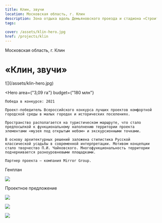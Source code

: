 ```yaml
---
title: Клин, звучи
location: Московская область, г. Клин
description: Зона отдыха вдоль Демьяновского проезда и стадиона «Строитель»
tags:
    
cover: /assets/klin-hero.jpg
href: /projects/klin
---
```


Московская область, г. Клин

# «Клин, звучи»

<Wide>
    ![](/assets/klin-hero.jpg)
</Wide>

<Hero
    area={"3,09 га"}
    budget={"180 млн"}
>
    Победа в конкурсе: 2021  

    Проект-победитель Всероссийского конкурса лучших проектов комфортной городской среды в малых городах и исторических поселениях.

    Пространство располагается на туристическом маршруте, что стало предпосылкой к функциональному наполнению территории проекта элементами «музея под открытым небом» и экскурсионными точками.

    В основу архитектурных решений заложена стилистика Русской классической усадьбы в современной интерпретации. Мотивом концепции стало творчество П.И. Чайковского. Многофункциональность территории подчеркивается разноуровневыми площадками.

    Партнер проекта — компания Mirror Group.
</Hero>

Генплан

![](/assets/klin-00.jpg)

Проектное предложение

![](/assets/klin-01.jpg)

![](/assets/klin-02.jpg)

![](/assets/klin-03.jpg)

